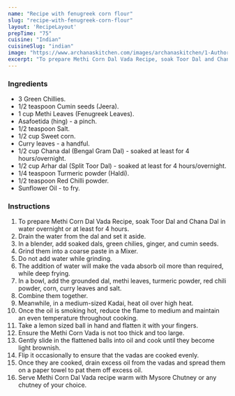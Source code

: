 ---
name: "Recipe with fenugreek corn flour"
slug: "recipe-with-fenugreek-corn-flour"
layout: 'RecipeLayout'
prepTime: "75"
cuisine: "Indian"
cuisineSlug: "indian"
image: "https://www.archanaskitchen.com/images/archanaskitchen/1-Author/Karthika_Gopalakrishnan/Methi_Corn_Dal_Vada.jpg"
excerpt: "To prepare Methi Corn Dal Vada Recipe, soak Toor Dal and Chana Dal in water overnight or at least for 4 hours"
---

### Ingredients

- 3 Green Chillies.
- 1/2 teaspoon Cumin seeds (Jeera).
- 1 cup Methi Leaves (Fenugreek Leaves).
- Asafoetida (hing) - a pinch.
- 1/2 teaspoon Salt.
- 1/2 cup Sweet corn.
- Curry leaves - a handful.
- 1/2 cup Chana dal (Bengal Gram Dal) - soaked at least for 4 hours/overnight.
- 1/2 cup Arhar dal (Split Toor Dal) - soaked at least for 4 hours/overnight.
- 1/4 teaspoon Turmeric powder (Haldi).
- 1/2 teaspoon Red Chilli powder.
- Sunflower Oil - to fry.

### Instructions

1. To prepare Methi Corn Dal Vada Recipe, soak Toor Dal and Chana Dal in water overnight or at least for 4 hours.
1. Drain the water from the dal and set it aside.
1. In a blender, add soaked dals, green chilies, ginger, and cumin seeds.
1. Grind them into a coarse paste in a Mixer.
1. Do not add water while grinding.
1. The addition of water will make the vada absorb oil more than required, while deep frying.
1. In a bowl, add the grounded dal, methi leaves, turmeric powder, red chili powder, corn, curry leaves and salt.
1. Combine them together.
1. Meanwhile, in a medium-sized Kadai, heat oil over high heat.
1. Once the oil is smoking hot, reduce the flame to medium and maintain an even temperature throughout cooking.
1. Take a lemon sized ball in hand and flatten it with your fingers.
1. Ensure the Methi Corn Vada is not too thick and too large.
1. Gently slide in the flattened balls into oil and cook until they become light brownish.
1. Flip it occasionally to ensure that the vadas are cooked evenly.
1. Once they are cooked, drain excess oil from the vadas and spread them on a paper towel to pat them off excess oil.
1. Serve Methi Corn Dal Vada recipe warm with Mysore Chutney or any chutney of your choice.

